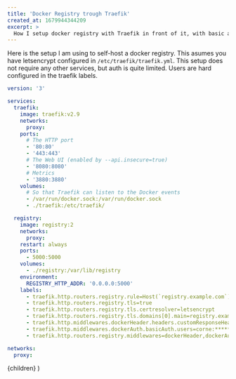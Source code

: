 ```yaml
---
title: 'Docker Registry trough Traefik'
created_at: 1679944344209
excerpt: >
  How I setup docker registry with Traefik in front of it, with basic auth.
---
```



Here is the setup I am using to self-host a docker registry. This asumes you have letsencrypt configured
in `/etc/traefik/traefik.yml`. This setup does not require any other services, but auth is quite limited.
Users are hard configured in the traefik labels.

```yaml
version: '3'

services:
  traefik:
    image: traefik:v2.9
    networks:
      proxy:
    ports:
      # The HTTP port
      - '80:80'
      - '443:443'
      # The Web UI (enabled by --api.insecure=true)
      - '8080:8080'
      # Metrics
      - '3880:3880'
    volumes:
      # So that Traefik can listen to the Docker events
      - /var/run/docker.sock:/var/run/docker.sock
      - ./traefik:/etc/traefik/

  registry:
    image: registry:2
    networks:
      proxy:
    restart: always
    ports:
      - 5000:5000
    volumes:
      - ./registry:/var/lib/registry
    environment:
      REGISTRY_HTTP_ADDR: '0.0.0.0:5000'
    labels:
      - traefik.http.routers.registry.rule=Host(`registry.example.com`)
      - traefik.http.routers.registry.tls=true
      - traefik.http.routers.registry.tls.certresolver=letsencrypt
      - traefik.http.routers.registry.tls.domains[0].main=registry.example.com
      - traefik.http.middlewares.dockerHeader.headers.customResponseHeaders.Docker-Distribution-Api-Version=registry/2.0
      - traefik.http.middlewares.dockerAuth.basicAuth.users=corne:********************
      - traefik.http.routers.registry.middlewares=dockerHeader,dockerAuth

networks:
  proxy:
```

  <Layout title="Docker Registry trough Traefik">{children}</Layout>
)
